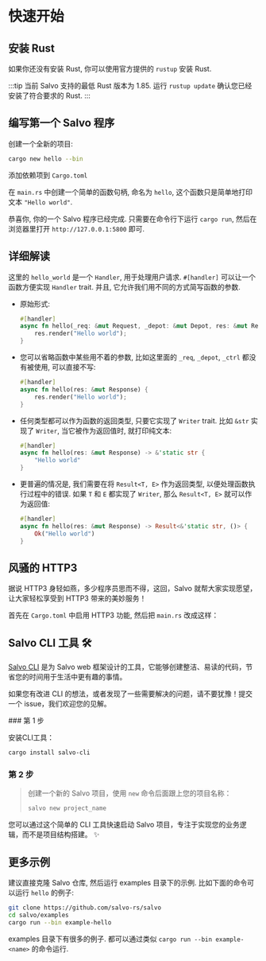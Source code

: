 
# 快速开始

## 安装 Rust
如果你还没有安装 Rust, 你可以使用官方提供的 `rustup` 安装 Rust. 

<LinkCard
  href="https://doc.rust-lang.org/book/ch01-01-installation.html"
  title="Rust 官方教程"
  description="详细介绍如何安装 Rust"
/>
:::tip
当前 Salvo 支持的最低 Rust 版本为 1.85. 运行 `rustup update` 确认您已经安装了符合要求的 Rust.
:::

## 编写第一个 Salvo 程序

创建一个全新的项目:

```bash
cargo new hello --bin
```

添加依赖项到 `Cargo.toml`

<CargoCode/>

在 `main.rs` 中创建一个简单的函数句柄, 命名为 `hello`, 这个函数只是简单地打印文本 `"Hello world"`.

<HelloCode/>

恭喜你, 你的一个 Salvo 程序已经完成. 只需要在命令行下运行 `cargo run`, 然后在浏览器里打开 `http://127.0.0.1:5800` 即可.

## 详细解读

这里的 `hello_world` 是一个 `Handler`, 用于处理用户请求. `#[handler]` 可以让一个函数方便实现 `Handler` trait. 并且, 它允许我们用不同的方式简写函数的参数.

- 原始形式:

    ```rust
    #[handler]
    async fn hello(_req: &mut Request, _depot: &mut Depot, res: &mut Response, _ctrl: &mut FlowCtrl) {
        res.render("Hello world");
    }
    ```

- 您可以省略函数中某些用不着的参数, 比如这里面的 `_req`, `_depot`, `_ctrl` 都没有被使用, 可以直接不写:

    ```rust
    #[handler]
    async fn hello(res: &mut Response) {
        res.render("Hello world");
    }
    ```

- 任何类型都可以作为函数的返回类型, 只要它实现了 `Writer` trait. 比如 `&str` 实现了 `Writer`, 当它被作为返回值时, 就打印纯文本:

    ```rust
    #[handler]
    async fn hello(res: &mut Response) -> &'static str {
        "Hello world"
    }
    ```

- 更普遍的情况是, 我们需要在将 `Result<T, E>` 作为返回类型, 以便处理函数执行过程中的错误. 如果 `T` 和 `E` 都实现了 `Writer`, 那么 `Result<T, E>` 就可以作为返回值:
  
    ```rust
    #[handler]
    async fn hello(res: &mut Response) -> Result<&'static str, ()> {
        Ok("Hello world")
    }
    ```

## 风骚的 HTTP3

据说 HTTP3 身轻如燕，多少程序员思而不得，这回，Salvo 就帮大家实现愿望，让大家轻松享受到 HTTP3 带来的美妙服务！

首先在 `Cargo.toml` 中启用 HTTP3 功能, 然后把 `main.rs` 改成这样：
<Tabs>
  <Tab label="main.rs">
  <HelloH3Code/>
  </Tab>
  <Tab label="Cargo.toml">
  <HelloH3CargoCode/>
  </Tab>
</Tabs>

## Salvo CLI 工具 🛠️

[Salvo CLI](https://github.com/salvo-rs/salvo-cli) 是为 Salvo web 框架设计的工具，它能够创建整洁、易读的代码，节省您的时间用于生活中更有趣的事情。

如果您有改进 CLI 的想法，或者发现了一些需要解决的问题，请不要犹豫！提交一个 issue，我们欢迎您的见解。

<Steps>
  ### 第 1 步

  安装CLI工具：
  
  ```bash
  cargo install salvo-cli
  ```

  ### 第 2 步

  > 创建一个新的 Salvo 项目，使用 `new` 命令后面跟上您的项目名称：
  >
  > ```bash
  > salvo new project_name
  > ```
</Steps>

您可以通过这个简单的 CLI 工具快速启动 Salvo 项目，专注于实现您的业务逻辑，而不是项目结构搭建。 ✨

## 更多示例

建议直接克隆 Salvo 仓库, 然后运行 examples 目录下的示例. 比如下面的命令可以运行 `hello` 的例子:

```sh
git clone https://github.com/salvo-rs/salvo
cd salvo/examples
cargo run --bin example-hello
```

examples 目录下有很多的例子. 都可以通过类似 `cargo run --bin example-<name>` 的命令运行.
